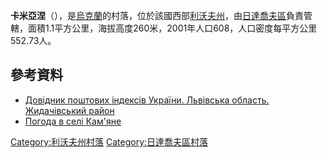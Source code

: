 {{coord|49|25|5|N|24|12|40|E|scale:100000|display=title}}

'''卡米亞涅'''（{{lang-uk|Кам'яне}}），是[[烏克蘭|烏克蘭]]的村落，位於該國西部[[利沃夫州|利沃夫州]]，由[[日達喬夫區|日達喬夫區]]負責管轄，面積1.1平方公里，海拔高度260米，2001年人口608，人口密度每平方公里552.73人。

==參考資料==
*[http://www.uaidx.com/13/282/index Довідник поштових індексів України. Львівська область. Жидачівський район]{{Wayback|url=http://www.uaidx.com/13/282/index |date=20160909184734 }}
* [http://weather.in.ua/ua/l'vovskaja/9924 Погода в селі Кам'яне] {{Wayback|url=http://weather.in.ua/ua/l'vovskaja/9924 |date=20160305083620 }}

{{DEFAULTSORT:Кам'яне}}
[[Category:利沃夫州村落|Category:利沃夫州村落]]
[[Category:日達喬夫區村落|Category:日達喬夫區村落]]


{{Lviv-geo-stub}}